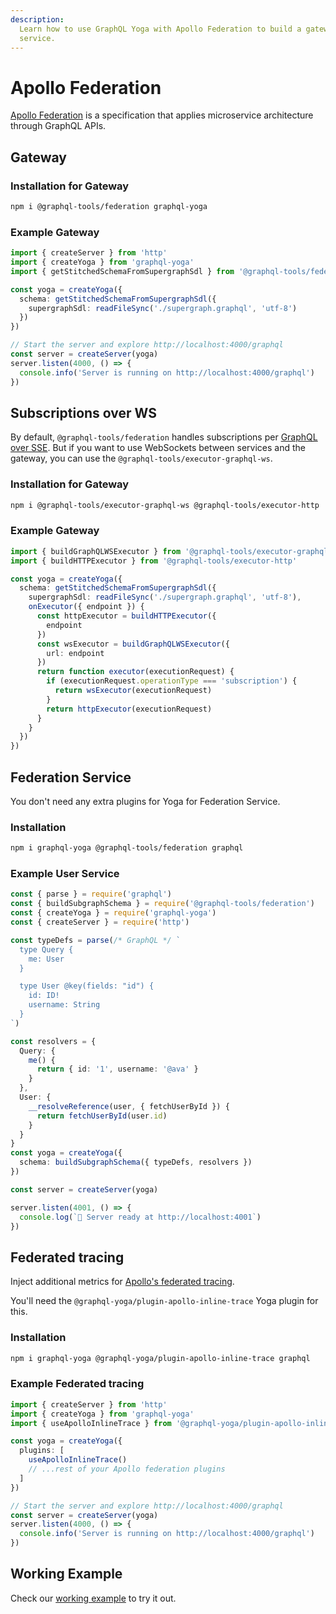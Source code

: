 ```yaml
---
description:
  Learn how to use GraphQL Yoga with Apollo Federation to build a gateway server and a federated
  service.
---
```



# Apollo Federation

[Apollo Federation](https://apollographql.com/docs/federation) is a specification that applies
microservice architecture through GraphQL APIs.

## Gateway

### Installation for Gateway

```sh npm2yarn
npm i @graphql-tools/federation graphql-yoga
```

### Example Gateway

```ts
import { createServer } from 'http'
import { createYoga } from 'graphql-yoga'
import { getStitchedSchemaFromSupergraphSdl } from '@graphql-tools/federation'

const yoga = createYoga({
  schema: getStitchedSchemaFromSupergraphSdl({
    supergraphSdl: readFileSync('./supergraph.graphql', 'utf-8')
  })
})

// Start the server and explore http://localhost:4000/graphql
const server = createServer(yoga)
server.listen(4000, () => {
  console.info('Server is running on http://localhost:4000/graphql')
})
```

## Subscriptions over WS

By default, `@graphql-tools/federation` handles subscriptions per
[GraphQL over SSE](https://github.com/enisdenjo/graphql-sse/blob/master/PROTOCOL.md). But if you
want to use WebSockets between services and the gateway, you can use the
`@graphql-tools/executor-graphql-ws`.

### Installation for Gateway

```sh npm2yarn
npm i @graphql-tools/executor-graphql-ws @graphql-tools/executor-http
```

### Example Gateway

```ts
import { buildGraphQLWSExecutor } from '@graphql-tools/executor-graphql-ws'
import { buildHTTPExecutor } from '@graphql-tools/executor-http'

const yoga = createYoga({
  schema: getStitchedSchemaFromSupergraphSdl({
    supergraphSdl: readFileSync('./supergraph.graphql', 'utf-8'),
    onExecutor({ endpoint }) {
      const httpExecutor = buildHTTPExecutor({
        endpoint
      })
      const wsExecutor = buildGraphQLWSExecutor({
        url: endpoint
      })
      return function executor(executionRequest) {
        if (executionRequest.operationType === 'subscription') {
          return wsExecutor(executionRequest)
        }
        return httpExecutor(executionRequest)
      }
    }
  })
})
```

## Federation Service

You don't need any extra plugins for Yoga for Federation Service.

### Installation

```sh npm2yarn
npm i graphql-yoga @graphql-tools/federation graphql
```

### Example User Service

```ts
const { parse } = require('graphql')
const { buildSubgraphSchema } = require('@graphql-tools/federation')
const { createYoga } = require('graphql-yoga')
const { createServer } = require('http')

const typeDefs = parse(/* GraphQL */ `
  type Query {
    me: User
  }

  type User @key(fields: "id") {
    id: ID!
    username: String
  }
`)

const resolvers = {
  Query: {
    me() {
      return { id: '1', username: '@ava' }
    }
  },
  User: {
    __resolveReference(user, { fetchUserById }) {
      return fetchUserById(user.id)
    }
  }
}
const yoga = createYoga({
  schema: buildSubgraphSchema({ typeDefs, resolvers })
})

const server = createServer(yoga)

server.listen(4001, () => {
  console.log(`🚀 Server ready at http://localhost:4001`)
})
```

## Federated tracing

Inject additional metrics for
[Apollo's federated tracing](https://www.apollographql.com/docs/federation/metrics/).

You'll need the `@graphql-yoga/plugin-apollo-inline-trace` Yoga plugin for this.

### Installation

```sh npm2yarn
npm i graphql-yoga @graphql-yoga/plugin-apollo-inline-trace graphql
```

### Example Federated tracing

```ts
import { createServer } from 'http'
import { createYoga } from 'graphql-yoga'
import { useApolloInlineTrace } from '@graphql-yoga/plugin-apollo-inline-trace'

const yoga = createYoga({
  plugins: [
    useApolloInlineTrace()
    // ...rest of your Apollo federation plugins
  ]
})

// Start the server and explore http://localhost:4000/graphql
const server = createServer(yoga)
server.listen(4000, () => {
  console.info('Server is running on http://localhost:4000/graphql')
})
```

## Working Example

Check our
[working example](https://github.com/dotansimha/graphql-yoga/tree/main/examples/apollo-federation)
to try it out.
